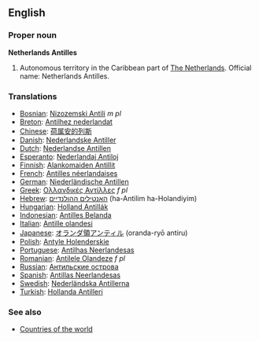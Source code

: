 ==English==

===Proper noun===
'''Netherlands Antilles'''

# Autonomous territory in the Caribbean part of [[The Netherlands]]. Official name: Netherlands Antilles.
===Translations===

*[[Bosnian]]: [[Nizozemski Antili]] ''m pl''
*[[Breton]]: [[Antilhez nederlandat]]
*[[Chinese]]: [[荷属安的列斯]]
*[[Danish]]: [[Nederlandske Antiller]]
*[[Dutch]]: [[Nederlandse Antillen]]
*[[Esperanto]]: [[Nederlandaj Antiloj]]
*[[Finnish]]: [[Alankomaiden Antillit]]
*[[French]]: [[Antilles néerlandaises]]
*[[German]]: [[Niederländische Antillen]]
*[[Greek]]: [[Ολλανδικές Αντίλλες]] ''f pl''
*[[Hebrew]]: [[האנטילים ההולנדיים]] (ha-Antilim ha-Holandiyim)
*[[Hungarian]]: [[Holland Antillák]]
*[[Indonesian]]: [[Antilles Belanda]]
*[[Italian]]: [[Antille olandesi]]
*[[Japanese]]: [[オランダ領アンティル]] (oranda-ryō antiru)
*[[Polish]]: [[Antyle Holenderskie]]
*[[Portuguese]]: [[Antilhas Neerlandesas]]
*[[Romanian]]: [[Antilele Olandeze]] ''f pl''
*[[Russian]]: [[Антильские острова]]
*[[Spanish]]: [[Antillas Neerlandesas]]
*[[Swedish]]: [[Nederländska Antillerna]]
*[[Turkish]]: [[Hollanda Antilleri]]

===See also===
* [[Countries of the world]]
